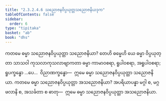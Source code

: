 ```yaml
---
title: "2.3.2.4.6 သညောဇနဝိပ္ပယုတ္တသညောဇနိယဒုက"
tableOfContents: false
sidebar:
  order: 6
type: "tipitaka"
basket: "ab"
book: "dhs"
---
```



<DynamicBreadcrumb />

<Division number="1138" book="dhs">

<Paragraph number="1831" book="dhs">
ကတမေ ဓမ္မာ သညောဇနဝိပ္ပယုတ္တာ သညောဇနိယာ? တေဟိ ဓမ္မေဟိ ယေ ဓမ္မာ ဝိပ္ပယုတ္တာ သာသဝါ ကုသလာကုသလာဗျာကတာ ဓမ္မာ ကာမာဝစရာ, ရူပါဝစရာ, အရူပါဝစရာ; ရူပက္ခန္ဓော …ပေ…  ဝိညာဏက္ခန္ဓော—  ဣမေ ဓမ္မာ သညောဇနဝိပ္ပယုတ္တာ သညောဇနိယာ.
</Paragraph>

</Division>
<Division number="1139" book="dhs">

<Paragraph number="1832" book="dhs">
ကတမေ ဓမ္မာ သညောဇနဝိပ္ပယုတ္တာ အသညောဇနိယာ? အပရိယာပန္နာ မဂ္ဂါ စ, မဂ္ဂဖလာနိ စ, အသင်္ခတာ စ ဓာတု—  ဣမေ ဓမ္မာ သညောဇနဝိပ္ပယုတ္တာ အသညောဇနိယာ.
</Paragraph>
</Division>